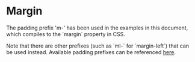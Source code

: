 
<Meta of={Examples} />

# Margin

<Description />

<Unstyled>
  <Card variant="informative" classNameOverride="kz-w-fit kz-mb-24">
    <div className="kz-font-family-paragraph kz-p-24">
      <p>
        The padding prefix &apos;m-&apos; has been used in the examples in this
        document, which compiles to the `margin` property in CSS.
      </p>
      <p>
        Note that there are other prefixes (such as `ml-` for `margin-left`)
        that can be used instead. Available padding prefixes can be referenced
        <a href="https://tailwindcss.com/docs/margin#basic-usage">here</a>.
      </p>
    </div>
  </Card>
</Unstyled>

<Story of={Examples.Margin} />
